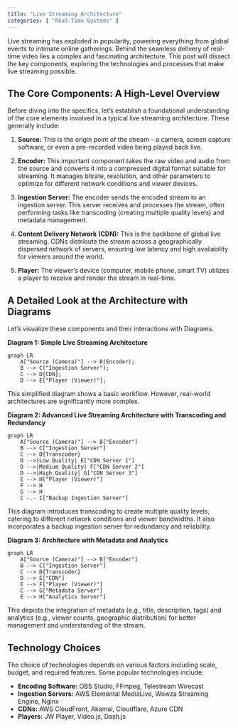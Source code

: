 ```yaml
---
title: "Live Streaming Architecture"
categories: [ "Real-Time Systems" ]
---
```


Live streaming has exploded in popularity, powering everything from global events to intimate online gatherings. Behind the seamless delivery of real-time video lies a complex and fascinating architecture. This post will dissect the key components, exploring the technologies and processes that make live streaming possible.

## The Core Components: A High-Level Overview

Before diving into the specifics, let's establish a foundational understanding of the core elements involved in a typical live streaming architecture. These generally include:

1.  **Source:** This is the origin point of the stream – a camera, screen capture software, or even a pre-recorded video being played back live.

2.  **Encoder:** This important component takes the raw video and audio from the source and converts it into a compressed digital format suitable for streaming. It manages bitrate, resolution, and other parameters to optimize for different network conditions and viewer devices.

3.  **Ingestion Server:** The encoder sends the encoded stream to an ingestion server. This server receives and processes the stream, often performing tasks like transcoding (creating multiple quality levels) and metadata management.

4.  **Content Delivery Network (CDN):** This is the backbone of global live streaming. CDNs distribute the stream across a geographically dispersed network of servers, ensuring low latency and high availability for viewers around the world.

5.  **Player:** The viewer's device (computer, mobile phone, smart TV) utilizes a player to receive and render the stream in real-time.

## A Detailed Look at the Architecture with Diagrams

Let's visualize these components and their interactions with Diagrams.

**Diagram 1: Simple Live Streaming Architecture**

```mermaid
graph LR
    A["Source (Camera)"] --> B(Encoder);
    B --> C("Ingestion Server");
    C --> D{CDN};
    D --> E["Player (Viewer)"];
```

This simplified diagram shows a basic workflow. However, real-world architectures are significantly more complex.

**Diagram 2: Advanced Live Streaming Architecture with Transcoding and Redundancy**

```mermaid
graph LR
    A["Source (Camera)"] --> B["Encoder"]
    B --> C["Ingestion Server"]
    C --> D{Transcoder}
    D -->|Low Quality| E["CDN Server 1"]
    D -->|Medium Quality| F["CDN Server 2"]
    D -->|High Quality| G["CDN Server 3"]
    E --> H["Player (Viewer)"]
    F --> H
    G --> H
    C -.- I["Backup Ingestion Server"]
```

This diagram introduces transcoding to create multiple quality levels, catering to different network conditions and viewer bandwidths. It also incorporates a backup ingestion server for redundancy and reliability.

**Diagram 3: Architecture with Metadata and Analytics**

```mermaid
graph LR
    A["Source (Camera)"] --> B["Encoder"]
    B --> C["Ingestion Server"]
    C --> D{Transcoder}
    D --> E["CDN"]
    E --> F["Player (Viewer)"]
    C --> G["Metadata Server"]
    E --> H["Analytics Server"]
```

This depicts the integration of metadata (e.g., title, description, tags) and analytics (e.g., viewer counts, geographic distribution) for better management and understanding of the stream.

## Technology Choices

The choice of technologies depends on various factors including scale, budget, and required features. Some popular technologies include:

-   **Encoding Software:** OBS Studio, FFmpeg, Telestream Wirecast
-   **Ingestion Servers:** AWS Elemental MediaLive, Wowza Streaming Engine, Nginx
-   **CDNs:** AWS CloudFront, Akamai, Cloudflare, Azure CDN
-   **Players:** JW Player, Video.js, Dash.js